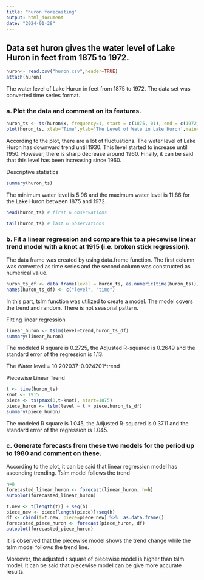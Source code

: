 ---
title: "huron forecasting"
output: html_document
date: "2024-01-28"
---
 
## Data set huron gives the water level of Lake Huron in feet from 1875 to 1972.


```{r}
huron<- read.csv("huron.csv",header=TRUE)
attach(huron)
```
The water level of Lake Huron in feet from 1875 to 1972. The data set was converted time series format.

### a. Plot the data and comment on its features.

```{r}
huron_ts <- ts(huron$x, frequency=1, start = c(1875, 01), end = c(1972, 01))
plot(huron_ts, xlab='Time',ylab='The Level of Wate in Lake Huron',main='The Water Level in Lake Huron from 1875 to 1972',col="red") # the plot
```
According to the plot, there are a lot of fluctuations. The water level of Lake Huron has downward trend until 1930. This level started to increase until 1950. However, there is sharp decrease around 1960. Finally, it can be said that this level has been increasing since 1960. 

Descriptive statistics
```{r}
summary(huron_ts) 
```
The minimum water level is 5.96 and the maximum water level is 11.86 for the Lake Huron between 1875 and 1972.


```{r}
head(huron_ts) # first 6 observations
```


```{r}
tail(huron_ts) # last 6 observations
```

### b. Fit a linear regression and compare this to a piecewise linear trend model with a knot at 1915 (i.e. broken stick regression).


The data frame was created by using data.frame function. The first column was converted as time series and the second column was constructed as numerical value.
```{r}
huron_ts_df <- data.frame(level = huron_ts, as.numeric(time(huron_ts)))
names(huron_ts_df) <- c("level", "time")
```

In this part, tslm function was utilized to create a model. The model covers the trend and random. There is not seasonal pattern.

Fitting linear regression

```{r}
linear_huron <- tslm(level~trend,huron_ts_df)
summary(linear_huron)
```

The modeled R square is 0.2725, the Adjusted R-squared is  0.2649 and the standard error of the regression is  1.13.

The Water level = 10.202037-0.024201*trend


Piecewise Linear Trend
```{r}
t <- time(huron_ts)
knot <- 1915
piece <- ts(pmax(0,t-knot), start=1875)
piece_huron <- tslm(level ~ t + piece,huron_ts_df)
summary(piece_huron)

```
The modeled R square is 1.045, the Adjusted R-squared is  0.3711  and the standard error of the regression is  1.045.


### c. Generate forecasts from these two models for the period up to 1980 and comment on these.

According to the plot, it can be said that linear regression model has ascending trending. Tslm model follows the trend
```{r}
h=8
forecasted_linear_huron <- forecast(linear_huron, h=h)
autoplot(forecasted_linear_huron)
```

```{r}
t.new <- t[length(t)] + seq(h)
piece_new <- piece[length(piece)]+seq(h)
df <- cbind(t=t.new, piece=piece_new) %>%  as.data.frame()
forecasted_piece_huron <- forecast(piece_huron, df)
autoplot(forecasted_piece_huron)

```

It is observed that the piecewise model shows the trend change while the tslm model follows the trend line. 

Moreover, the adjusted r square of piecewise model is higher than tslm model. It can be said that piecewise model can be give more accurate results.